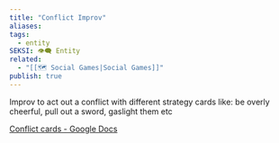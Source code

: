 ```yaml
---
title: "Conflict Improv"
aliases: 
tags:
  - entity
SEKSI: 👁️‍🗨️ Entity
related:
  - "[[🗺️ Social Games|Social Games]]"
publish: true
---
```




Improv to act out a conflict with different strategy cards like: be overly cheerful, pull out a sword, gaslight them etc

[Conflict cards - Google Docs](https://docs.google.com/document/d/159DXnmmZfslEvgUfbAGVb9vRyumy5FQ8gNIDXjT6GAs/edit)
